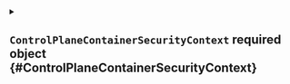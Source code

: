 


<details className="config-field" data-expandable="true">
<summary>

## `ControlPlaneContainerSecurityContext` <span className="config-field-required" data-required="true">required</span> <span className="config-field-type">object</span> <span className="config-field-default"></span> <span className="config-field-enum"></span> {#ControlPlaneContainerSecurityContext}



</summary>




<details className="config-field" data-expandable="false" open>
<summary>

### `allowPrivilegeEscalation` <span className="config-field-required" data-required="false">required</span> <span className="config-field-type">boolean</span> <span className="config-field-default">true</span> <span className="config-field-enum"></span> {#ControlPlaneContainerSecurityContext-allowPrivilegeEscalation}



</summary>



</details>



<details className="config-field" data-expandable="false" open>
<summary>

### `capabilities` <span className="config-field-required" data-required="true">required</span> <span className="config-field-type">object</span> <span className="config-field-default"></span> <span className="config-field-enum"></span> {#ControlPlaneContainerSecurityContext-capabilities}



</summary>



</details>



<details className="config-field" data-expandable="false" open>
<summary>

### `runAsUser` <span className="config-field-required" data-required="true">required</span> <span className="config-field-type">integer</span> <span className="config-field-default"></span> <span className="config-field-enum"></span> {#ControlPlaneContainerSecurityContext-runAsUser}



</summary>



</details>



<details className="config-field" data-expandable="false" open>
<summary>

### `runAsGroup` <span className="config-field-required" data-required="true">required</span> <span className="config-field-type">integer</span> <span className="config-field-default"></span> <span className="config-field-enum"></span> {#ControlPlaneContainerSecurityContext-runAsGroup}



</summary>



</details>


</details>
